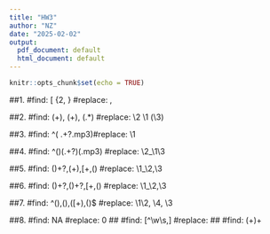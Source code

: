 ```yaml
---
title: "HW3"
author: "NZ"
date: "2025-02-02"
output:
  pdf_document: default
  html_document: default
---
```


```r
knitr::opts_chunk$set(echo = TRUE)
```

##1. #find: [ \t]{2, } #replace: , 

##2. #find: (\w+), (\w+), (.*) #replace: \2 \1 \(\3\)

##3. #find: ^\s*(\d{4} .+?\.mp3)\s* #replace: \1\n

##4. #find: ^\s*(\d{4})\s(.+?)(\.mp3) #replace: \2_\1\3 

##5. #find: (\w)\w+?,(\w+),[\d\.]+,(\d+) #replace: \1_\2,\3

##6. #find: (\w)\w+?,(\w{4})\w+?,[\d\.]+,(\d+) #replace: \1_\2,\3

##7. #find: ^(\w{3})\w*,(\w{3})\w*,([\d\.]+),(\d+)$ #replace: \1\2, \4, \3

##8. #find: NA #replace: 0
##   #find: [^\w\s,] #replace: 
##   #find: (\w+)\s+ 